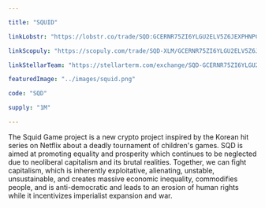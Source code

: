 ```yaml
---

title: "SQUID"

linkLobstr: "https://lobstr.co/trade/SQD:GCERNR75ZI6YLGU2ELV5Z6JEXPHNPCPI7PBZYRMHFWKTCTU4CVUSVSDO"

linkScopuly: "https://scopuly.com/trade/SQD-XLM/GCERNR75ZI6YLGU2ELV5Z6JEXPHNPCPI7PBZYRMHFWKTCTU4CVUSVSDO/native"

linkStellarTeam: "https://stellarterm.com/exchange/SQD-GCERNR75ZI6YLGU2ELV5Z6JEXPHNPCPI7PBZYRMHFWKTCTU4CVUSVSDO/XLM-native"

featuredImage: "../images/squid.png"

code: "SQD"

supply: "1M"

---
```


The Squid Game project is a new crypto project inspired by the Korean hit series on Netflix about a deadly tournament of children's games. SQD is aimed at promoting equality and prosperity which continues to be neglected due to neoliberal capitalism and its brutal realities. Together, we can fight capitalism, which is inherently exploitative, alienating, unstable, unsustainable, and creates massive economic inequality, commodifies people, and is anti-democratic and leads to an erosion of human rights while it incentivizes imperialist expansion and war. 
